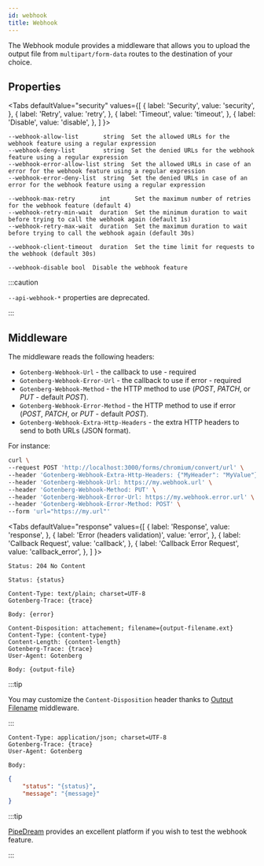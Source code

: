 ```yaml
---
id: webhook
title: Webhook
---
```



The Webhook module provides a middleware that allows you to upload the output file from `multipart/form-data` routes to
the destination of your choice.

## Properties

<Tabs
defaultValue="security"
values={[
{ label: 'Security', value: 'security', },
{ label: 'Retry', value: 'retry', },
{ label: 'Timeout', value: 'timeout', },
{ label: 'Disable', value: 'disable', },
]
}>
<TabItem value="security">

```
--webhook-allow-list       string  Set the allowed URLs for the webhook feature using a regular expression
--webhook-deny-list        string  Set the denied URLs for the webhook feature using a regular expression
--webhook-error-allow-list string  Set the allowed URLs in case of an error for the webhook feature using a regular expression
--webhook-error-deny-list  string  Set the denied URLs in case of an error for the webhook feature using a regular expression
```

</TabItem>
<TabItem value="retry">

```
--webhook-max-retry       int       Set the maximum number of retries for the webhook feature (default 4)
--webhook-retry-min-wait  duration  Set the minimum duration to wait before trying to call the webhook again (default 1s)
--webhook-retry-max-wait  duration  Set the maximum duration to wait before trying to call the webhook again (default 30s)
```

</TabItem>
<TabItem value="timeout">

```
--webhook-client-timeout  duration  Set the time limit for requests to the webhook (default 30s)
```

</TabItem>
<TabItem value="disable">

```
--webhook-disable bool  Disable the webhook feature
```

</TabItem>
</Tabs>

:::caution

`--api-webhook-*` properties are deprecated.

:::

## Middleware

The middleware reads the following headers:

* `Gotenberg-Webhook-Url` - the callback to use - <span class="badge badge--danger">required</span>
* `Gotenberg-Webhook-Error-Url` - the callback to use if error - <span class="badge badge--danger">required</span>
* `Gotenberg-Webhook-Method` - the HTTP method to use (*POST*, *PATCH*, or *PUT* - default *POST*).
* `Gotenberg-Webhook-Error-Method` - the HTTP method to use if error (*POST*, *PATCH*, or *PUT* - default *POST*).
* `Gotenberg-Webhook-Extra-Http-Headers` - the extra HTTP headers to send to both URLs (JSON format).

For instance:

```bash {3-7}
curl \
--request POST 'http://localhost:3000/forms/chromium/convert/url' \
--header 'Gotenberg-Webhook-Extra-Http-Headers: {"MyHeader": "MyValue"}' \
--header 'Gotenberg-Webhook-Url: https://my.webhook.url' \
--header 'Gotenberg-Webhook-Method: PUT' \
--header 'Gotenberg-Webhook-Error-Url: https://my.webhook.error.url' \
--header 'Gotenberg-Webhook-Error-Method: POST' \
--form 'url="https://my.url"'
```

<Tabs
defaultValue="response"
values={[
{ label: 'Response', value: 'response', },
{ label: 'Error (headers validation)', value: 'error', },
{ label: 'Callback Request', value: 'callback', },
{ label: 'Callback Error Request', value: 'callback_error', },
]
}>
<TabItem value="response">

```
Status: 204 No Content
```

</TabItem>
<TabItem value="error">

```
Status: {status}

Content-Type: text/plain; charset=UTF-8
Gotenberg-Trace: {trace}

Body: {error}
```

</TabItem>
<TabItem value="callback">

```
Content-Disposition: attachement; filename={output-filename.ext}
Content-Type: {content-type}
Content-Length: {content-length}
Gotenberg-Trace: {trace}
User-Agent: Gotenberg

Body: {output-file}
```

:::tip

You may customize the `Content-Disposition` header thanks to [Output Filename](api#output-filename-multipart) middleware.

:::

</TabItem>
<TabItem value="callback_error">

```
Content-Type: application/json; charset=UTF-8
Gotenberg-Trace: {trace}
User-Agent: Gotenberg

Body:
```

```json
{
    "status": "{status}",
    "message": "{message}"
}
```

</TabItem>
</Tabs>

:::tip

[PipeDream](https://pipedream.com/) provides an excellent platform if you wish to test the webhook feature.

:::